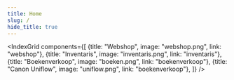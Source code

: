 ```yaml
---
title: Home
slug: /
hide_title: true
---
```


<IndexGrid components={[
    {title: "Webshop", image: "webshop.png", link: "webshop"},
    {title: "Inventaris", image: "inventaris.png", link: "inventaris"},
    {title: "Boekenverkoop", image: "boeken.png", link: "boekenverkoop"},
    {title: "Canon Uniflow", image: "uniflow.png", link: "boekenverkoop"},
]} />